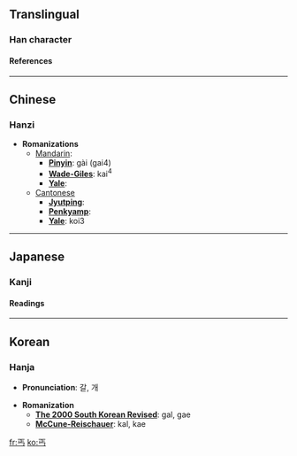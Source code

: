 ==Translingual==
===Han character===
{{Han char|rad=一|as=03|sn=4|so=|four=1020<sub>7</sub>|canj=一卜女尸 (MYVS)|cmean=beggar; beg; give}}
====References====
{{Han ref|kx=0077.030|dkj=00022|dj=0154.030|hdz=10010.060|uh=4E10|ud=19984|bh=A4A2|bd=42146}}

----
==Chinese==
===Hanzi===


* '''Romanizations'''
** [[Mandarin]]:
*** '''[[Pinyin]]''': gài (gai4)
*** '''[[Wade-Giles]]''': kai<sup>4</sup>
*** '''[[Yale]]''': 
**[[Cantonese]]
***'''[[Jyutping]]''':
***'''[[Penkyamp]]''': 
***'''[[Yale]]''': koi3


----
==Japanese==
===Kanji===


{{ja-kanji|grade=|rs=一03|simple=}}
====Readings====
{{ja-readings|on=[[かい]] (kai), [[かつ]] (katsu)|kun=[[こう]] (kou)}}


----
==Korean==
===Hanja===

* '''Pronunciation''': 갈, 개

* '''Romanization'''
** '''[[The 2000 South Korean Revised Romanization|The 2000 South Korean Revised]]''': gal, gae
** '''[[McCune-Reischauer]]''': kal, kae


[[fr:丐]]
[[ko:丐]]
